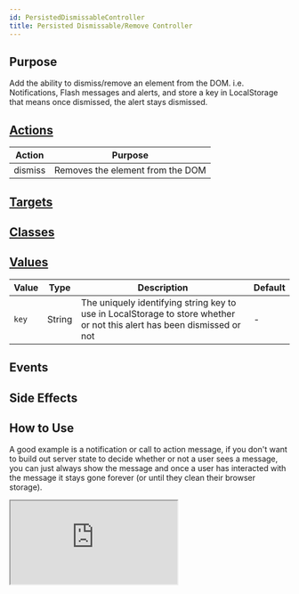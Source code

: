 ```yaml
---
id: PersistedDismissableController
title: Persisted Dismissable/Remove Controller
---
```




## Purpose

Add the ability to dismiss/remove an element from the DOM. i.e. Notifications, Flash messages and alerts, and store
a key in LocalStorage that means once dismissed, the alert stays dismissed.


## [Actions](https://stimulus.hotwire.dev/reference/actions)

| Action  | Purpose                          |
|---------|----------------------------------|
| dismiss | Removes the element from the DOM |

## [Targets](https://stimulus.hotwire.dev/reference/targets)
<NoTargets/>

## [Classes](https://stimulus.hotwire.dev/reference/classes)
<NoClasses/>

## [Values](https://stimulus.hotwire.dev/reference/values)
| Value | Type   | Description                                                                                                             | Default |
|-------|--------|-------------------------------------------------------------------------------------------------------------------------|---------|
| `key` | String | The uniquely identifying string key to use in LocalStorage to store whether or not this alert has been dismissed or not | -       |

## Events
<NoEvents/>

## Side Effects
<NoSideEffects/>



## How to Use

A good example is a notification or call to action message, if you don't want to build out server state to decide
whether or not a user sees a message, you can just always show the message and once a user has interacted with the message
it stays gone forever (or until they clean their browser storage).


<iframe
  src="https://stimulus-library.netlify.app/controllers/persisted_dismissable_controller.html"
  style={{ width: "100%", height: "500px", border: "0", borderRadius: "4px", overflow: "hidden" }}
  sandbox="allow-forms allow-modals allow-popups allow-presentation allow-same-origin allow-scripts"
/>


# Browser support / Necessary polyfills

Please reference https://caniuse.com/childnode-remove, you may need to polyfill `ChildNode.remove()` using https://www.npmjs.com/package/element-remove-polyfill
if you need to support IE11 or below. 

